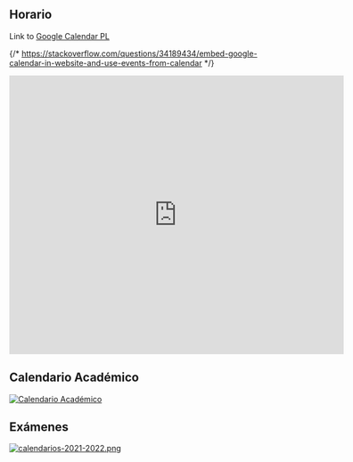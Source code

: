          
## Horario

Link to [Google Calendar PL](https://calendar.google.com/calendar/u/0?cid=dWxsLmVkdS5lc184aGNxdGZyNXUyaDNvMXYyc21ubWNxcXU1MEBncm91cC5jYWxlbmRhci5nb29nbGUuY29t)

{/* https://stackoverflow.com/questions/34189434/embed-google-calendar-in-website-and-use-events-from-calendar */} 

<iframe 
src="https://calendar.google.com/calendar/b/2/embed?mode=WEEK&amp;height=500&amp;wkst=2&amp;hl=es&amp;bgcolor=%23cc33cc&amp;src=ull.edu.es_8hcqtfr5u2h3o1v2smnmcqqu50%40group.calendar.google.com&amp;color=%238C500B&amp;ctz=Atlantic%2FCanary" 
style={{ "borderWidth": 0}} 
width="600" 
height="500" 
frameBorder="0" 
scrolling="yes">
</iframe>

## Calendario Académico

[![Calendario Académico](https://www.ull.es/estudios-docencia/wp-content/uploads/sites/7/2022/06/280882943_10158680089571099_2231918960816456383_n.jpg)](https://www.ull.es/estudios-docencia/calendario-academico/)

## Exámenes

[![calendarios-2021-2022.png](/calendarios-2021-2022.png)](https://www.ull.es/grados/ingenieria-informatica/informacion-academica/horarios-y-calendario-examenes/) 

